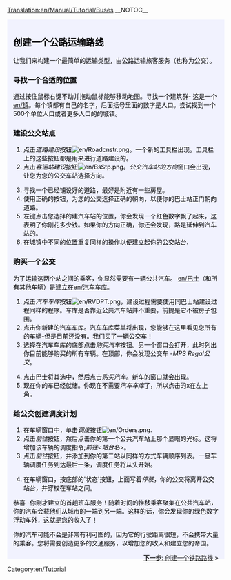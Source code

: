 [[Translation:en/Manual/Tutorial/Buses]]
__NOTOC__
{{en/Tabs|5|2
|zh/Manual/Tutorial/教程|1. 开始<!--
-->|zh/Manual/Tutorial/教程/公路运输|2. 公路运输<!--
-->|zh/Manual/Tutorial/教程/铁路运输|3. 铁路运输<!--
-->|zh/Manual/Tutorial/教程/航空运输|4. 航空运输<!--
-->|zh/Manual/Tutorial/教程/结束语|5. 结束语}}
<div style="padding:.5em 1em 1em 1em; border-top:none; background-color:#f1f2fe; color:#000;">
{{zh/教程}}
==创建一个公路运输路线==
让我们来构建一个最简单的运输类型，由公路运输旅客服务（也称为公交）。
===寻找一个合适的位置===
通过按住鼠标右键不动并拖动鼠标能够移动地图。寻找一个建筑群- 这是一个[[en/镇]]。每个镇都有自己的名字，后面括号里面的数字是人口。尝试找到一个500个单位人口或者更多人口的的城镇。
{{en/Phototable|[[File:zh/Tutorialbus1.png|城镇]]|城镇|none}}

===建设公交站点===
#点击''道路建设''按钮[[File:en/Roadcnstr.png]]。一个新的工具栏出现。工具栏上的这些按钮都是用来进行道路建设的。
#点击''客运站建设''按钮[[File:en/BsStp.png]]。''公交汽车站的方向''窗口会出现，让您为您的公交车站选择方向。
{{en/Phototable|[[File:zh/Tutorialbus2.png]]|选择一个方向和位置.|none|6=:}}
<ol start="3">
<li>寻找一个已经铺设好的道路，最好是附近有一些房屋。
<li>使用正确的按钮，为您的公交选择正确的朝向，以便你的巴士站正门朝向道路。
<li>左键点击您选择的建汽车站的位置，你会发现一个红色数字飘了起来，这表明了你刚花多少钱。如果你的方向正确，你还会发现，路是延伸到汽车站的。
<li>在城镇中不同的位置重复同样的操作以便建立起你的公交站台.
</ol>
{{en/Phototable|[[File:zh/Tutorialbus4.png]]|创建了两个公交站台.|none|6=:}}

===购买一个公交===
为了运输这两个站之间的乘客，你显然需要有一辆公共汽车。 [[en/巴士]]（和所有其他车辆）是建立在[[en/汽车车库]]。
#点击''汽车车库''按钮[[File:en/RVDPT.png]]，建设过程需要使用同巴士站建设过程同样的程序。车库是否靠近公共汽车站并不重要，前提是它不被房子包围。
#点击你新建的汽车车库。汽车车库菜单将出现，您能够在这里看见您所有的车辆-但是目前还没有。我们买了一辆公交车！
#选择在汽车车库的底部点击''购买汽车''按钮。另一个窗口会打开，此时列出你目前能够购买的所有车辆。在顶部，你会发现公交车 -''MPS Regal公交''。
{{en/Phototable|[[File:zh/Tutorialbus5.png]]|汽车车库中购买公交|none|6=:}}
<ol start="4">
<li>点击巴士将其选中，然后点击''购买汽车''。新车的窗口就会出现。
<li>现在你的车已经就绪。你现在不需要''汽车车库''了，所以点击的x在左上角。
</ol>

===给公交创建调度计划===
#在车辆窗口中，单击''调度''按钮[[File:en/Orders.png]]. 
#点击''前往''按钮，然后点击你的第一个公共汽车站上那个显眼的光标。这将增加该车辆的调度指令;''前往<站台名>''。
#点击''前往''按钮，并添加到你的第二站以同样的方式车辆顺序列表。一旦车辆调度任务到达最后一条，调度任务将从头开始。
{{en/Phototable|[[File:zh/Tutorialbus6.png]]|创建调度计划|none|6=:}}
<ol start="4">
<li>在车辆窗口，按底部的'状态'按钮，上面写着''停驶''，你的公交将离开公交站台，并穿梭在车站之间。
</ol>
{{en/Phototable|[[File:zh/Tutorialbus7.png]]|您的第一趟公交即将到站|none|6=:}}
恭喜 -你刚才建立的首趟班车服务！随着时间的推移乘客聚集在公共汽车站，你的汽车会载他们从城市的一端到另一端。这样的话，你会发现你的绿色数字浮动车外，这就是您的收入了！

你的汽车可能不会是非常有利可图的，因为它的行驶距离很短，不会携带大量的乘客。您将需要创造更多的交通服务，以增加您的收入和建立您的帝国。

<span style="float: right">[[zh/Manual/Tutorial/教程/铁路运输|'''下一步''': 创建一个铁路路线]] &raquo;</span>
</div>
[[Category:en/Tutorial]]